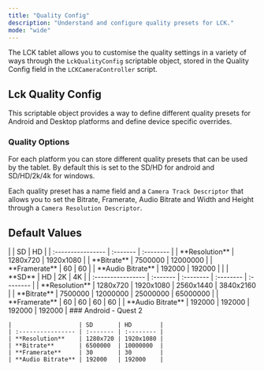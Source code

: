 ```yaml
---
title: "Quality Config"
description: "Understand and configure quality presets for LCK."
mode: "wide"
---
```


The LCK tablet allows you to customise the quality settings in a variety of ways through the `LckQualityConfig` scriptable object, stored in the Quality Config field in the `LCKCameraController` script.

## Lck Quality Config

This scriptable object provides a way to define different quality presets for Android and Desktop platforms and define device specific overrides.

### Quality Options

For each platform you can store different quality presets that can be used by the tablet. By default this is set to the SD/HD for android and SD/HD/2k/4k for windows.

Each quality preset has a name field and a `Camera Track Descriptor` that allows you to set the Bitrate, Framerate, Audio Bitrate and Width and Height through a `Camera Resolution Descriptor`.

## Default Values

<AccordionGroup>
  <Accordion title="Android" defaultOpen>
    |                   | SD       | HD        |
    | :---------------- | :------- | :-------- |
    | **Resolution**    | 1280x720 | 1920x1080 |
    | **Bitrate**       | 7500000  | 12000000  |
    | **Framerate**     | 60       | 60        |
    | **Audio Bitrate** | 192000   | 192000    |
  </Accordion>
  <Accordion title="Desktop" defaultOpen>
    |                   | **SD**   | HD        | 2K        | 4K        |
    | :---------------- | :------- | :-------- | :-------- | :-------- |
    | **Resolution**    | 1280x720 | 1920x1080 | 2560x1440 | 3840x2160 |
    | **Bitrate**       | 7500000  | 12000000  | 25000000  | 65000000  |
    | **Framerate**     | 60       | 60        | 60        | 60        |
    | **Audio Bitrate** | 192000   | 192000    | 192000    | 192000    |
  </Accordion>
  <Accordion title="Overrides" defaultOpen="false">
    ### Android - Quest 2

    |                   | SD       | HD        |
    | :---------------- | :------- | :-------- |
    | **Resolution**    | 1280x720 | 1920x1080 |
    | **Bitrate**       | 6500000  | 10000000  |
    | **Framerate**     | 30       | 30        |
    | **Audio Bitrate** | 192000   | 192000    |
  </Accordion>
</AccordionGroup>